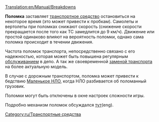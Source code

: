 [[Translation:en/Manual/Breakdowns]]


'''Поломка''' заставляет [[ru/Manual/Base Set/Vehicles/Транспорт|транспортное средство]] остановиться на некоторое время (это может привести к пробкам). Самолеты и вертолеты при поломках снижают скорость (снижение скорости прекращается после того как ТС замедлится до 9 км/ч). Движение или простой одинаково влияют на вероятность поломки, однако сама поломка происходит в течении движения.

Частота поломок транспорта, непосредственно связано с его надежностью, которая может быть повышена регулярным [[ru/Manual/Обслуживание|обслуживанием]] в депо. А так же своевременной [[ru/Manual/Замена транспорта|заменой транспорта]] на более актуальную модель. 

В случае с дорожным транспортом, поломка может привести к бедствию [[ru/Manual/Бедствия#Маленькое НЛО|Маленькое НЛО]], когда НЛО разбивается об поломанный грузовик.

Поломки могут быть отключены в окне настроек сложности игры. 

Подробно механизм поломок обсуждался [http://www.tt-forums.net/viewtopic.php?t=53283 тут](eng).

[[Category:ru/Транспортные средства]]